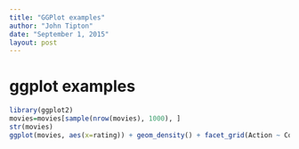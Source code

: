 ```yaml
---
title: "GGPlot examples"
author: "John Tipton"
date: "September 1, 2015"
layout: post
---
```

# ggplot examples

```r
library(ggplot2)
movies=movies[sample(nrow(movies), 1000), ]
str(movies)
ggplot(movies, aes(x=rating)) + geom_density() + facet_grid(Action ~ Comedy)
```